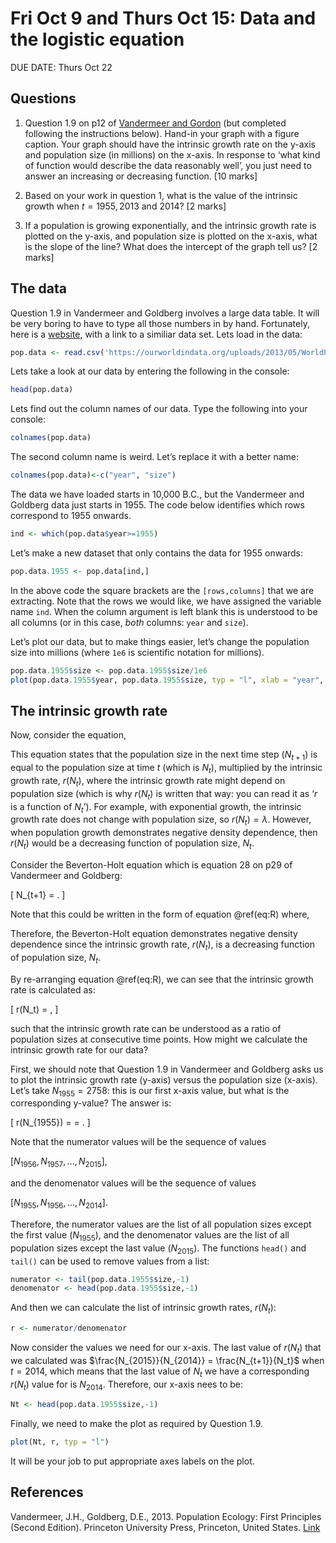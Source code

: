 # Fri Oct 9 and Thurs Oct 15: Data and the logistic equation

DUE DATE: Thurs Oct 22

## Questions
1. Question 1.9 on p12 of [Vandermeer and Gordon](https://ebookcentral-proquest-com.qe2a-proxy.mun.ca/lib/mun/detail.action?docID=1205619) (but completed following the instructions below). Hand-in your graph with a figure caption. Your graph should have the intrinsic growth rate on the y-axis and population size (in millions) on the x-axis. In response to 'what kind of function would describe the data reasonably well', you just need to answer an increasing or decreasing function. [10 marks]

2. Based on your work in question 1, what is the value of the intrinsic growth when $t = 1955, 2013$ and $2014$? [2 marks]

3. If a population is growing exponentially, and the intrinsic growth rate is plotted on the y-axis, and population size is plotted on the x-axis, what is the slope of the line? What does the intercept of the graph tell us? [2 marks]  

## The data
Question 1.9 in Vandermeer and Goldberg involves a large data table. It will be very boring to have to type all those numbers in by hand. Fortunately, here is a [website](https://ourworldindata.org/world-population-growth), with a link to a similiar data set. Lets load in the data:

```r
pop.data <- read.csv('https://ourworldindata.org/uploads/2013/05/WorldPopulationAnnual12000years_interpolated_HYDEandUNto2015.csv')
```

Lets take a look at our data by entering the following in the console:

```r
head(pop.data)
```

Lets find out the column names of our data. Type the following into your console:

```r
colnames(pop.data)
```

The second column name is weird. Let's replace it with a better name:

```r
colnames(pop.data)<-c("year", "size")
```

The data we have loaded starts in 10,000 B.C., but the Vandermeer and Goldberg data just starts in 1955. The code below identifies which rows correspond to 1955 onwards.

```r
ind <- which(pop.data$year>=1955)
```

Let's make a new dataset that only contains the data for 1955 onwards:

```r
pop.data.1955 <- pop.data[ind,]
```

In the above code the square brackets are the `[rows,columns]` that we are extracting. Note that the rows we would like, we have assigned the variable name `ind`. When the column argument is left blank this is understood to be all columns (or in this case, _both_ columns: `year` and `size`).

Let's plot our data, but to make things easier, let's change the population size into millions (where `1e6` is scientific notation for millions).

```r
pop.data.1955$size <- pop.data.1955$size/1e6
plot(pop.data.1955$year, pop.data.1955$size, typ = "l", xlab = "year", ylab = "popn size (in millions)")
```

## The intrinsic growth rate
Now, consider the equation,

\begin{equation}
N_{t+1} = r(N_t)N_t.
(\#eq:R)
\end{equation}

This equation states that the population size in the next time step ($N_{t+1}$) is equal to the population size at time $t$ (which is $N_t$), multiplied by the intrinsic growth rate, $r(N_t)$, where the intrinsic growth rate might depend on population size (which is why $r(N_t)$ is written that way: you can read it as '$r$ is a function of $N_t$'). For example, with exponential growth, the intrinsic growth rate does not change with population size, so $r(N_t) = \lambda$. However, when population growth demonstrates negative density dependence, then $r(N_t)$ would be a decreasing function of population size, $N_t$.

Consider the Beverton-Holt equation which is equation 28 on p29 of Vandermeer and Goldberg:

\[
N_{t+1} = \frac{\lambda N_t}{1+\alpha N_t}.
\]

Note that this could be written in the form of equation \@ref(eq:R) where,

\begin{equation}
r(N_t) = \frac{\lambda}{1+\alpha N_t}.
\end{equation}

Therefore, the Beverton-Holt equation demonstrates negative density dependence since the intrinsic growth rate, $r(N_t)$, is a decreasing function of population size, $N_t$.

By re-arranging equation \@ref(eq:R), we can see that the intrinsic growth rate is calculated as:

\[
r(N_t) = \frac{N_{t+1}}{N_t},
\]

such that the intrinsic growth rate can be understood as a ratio of population sizes at consecutive time points. How might we calculate the intrinsic growth rate for our data?

First, we should note that Question 1.9 in Vandermeer and Goldberg asks us to plot the intrinsic growth rate (y-axis) versus the population size (x-axis). Let's take $N_{1955} = 2758$: this is our first x-axis value, but what is the corresponding y-value? The answer is:

\[
r(N_{1955}) = \frac{N_{1956}}{N_{1955}} = \frac{N_{t+1}}{N_t} \mbox{ where $t = 1955$}.
\]

Note that the numerator values will be the sequence of values

$[N_{1956}, N_{1957}, ..., N_{2015}]$,

and the denomenator values will be the sequence of values

$[N_{1955}, N_{1956}, ..., N_{2014}]$.

Therefore, the numerator values are the list of all population sizes except the first value ($N_{1955}$), and the denomenator values are the list of all population sizes except the last value ($N_{2015}$). The functions `head()` and `tail()` can be used to remove values from a list:

```r
numerator <- tail(pop.data.1955$size,-1)
denomenator <- head(pop.data.1955$size,-1)
```

And then we can calculate the list of intrinsic growth rates, $r(N_t)$:

```r
r <- numerator/denomenator
```

Now consider the values we need for our x-axis. The last value of $r(N_t)$ that we calculated was $\frac{N_{2015}}{N_{2014}} = \frac{N_{t+1}}{N_t}$ when $t=2014$, which means that the last value of $N_t$ we have a corresponding $r(N_t)$ value for is $N_{2014}$. Therefore, our x-axis nees to be:

```r
Nt <- head(pop.data.1955$size,-1)
```

Finally, we need to make the plot as required by Question 1.9.

```r
plot(Nt, r, typ = "l")
```

It will be your job to put appropriate axes labels on the plot.

## References
Vandermeer, J.H., Goldberg, D.E., 2013. Population Ecology: First Principles (Second Edition). Princeton University Press, Princeton, United States. [Link](https://ebookcentral-proquest-com.qe2a-proxy.mun.ca/lib/mun/detail.action?docID=1205619)
